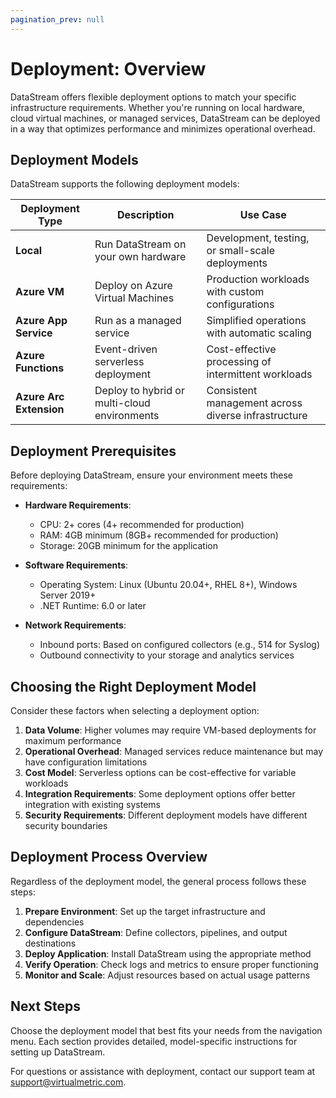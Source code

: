```yaml
---
pagination_prev: null
---
```


# Deployment: Overview

DataStream offers flexible deployment options to match your specific infrastructure requirements. Whether you're running on local hardware, cloud virtual machines, or managed services, DataStream can be deployed in a way that optimizes performance and minimizes operational overhead.

## Deployment Models

DataStream supports the following deployment models:

|Deployment Type|Description|Use Case|
|---|---|---|
|**Local**|Run DataStream on your own hardware|Development, testing, or small-scale deployments|
|**Azure VM**|Deploy on Azure Virtual Machines|Production workloads with custom configurations|
|**Azure App Service**|Run as a managed service|Simplified operations with automatic scaling|
|**Azure Functions**|Event-driven serverless deployment|Cost-effective processing of intermittent workloads|
|**Azure Arc Extension**|Deploy to hybrid or multi-cloud environments|Consistent management across diverse infrastructure|

## Deployment Prerequisites

Before deploying DataStream, ensure your environment meets these requirements:

- **Hardware Requirements**:
  - CPU: 2+ cores (4+ recommended for production)
  - RAM: 4GB minimum (8GB+ recommended for production)
  - Storage: 20GB minimum for the application

- **Software Requirements**:
  - Operating System: Linux (Ubuntu 20.04+, RHEL 8+), Windows Server 2019+
  - .NET Runtime: 6.0 or later

- **Network Requirements**:
  - Inbound ports: Based on configured collectors (e.g., 514 for Syslog)
  - Outbound connectivity to your storage and analytics services

## Choosing the Right Deployment Model

Consider these factors when selecting a deployment option:

1. **Data Volume**: Higher volumes may require VM-based deployments for maximum performance
2. **Operational Overhead**: Managed services reduce maintenance but may have configuration limitations
3. **Cost Model**: Serverless options can be cost-effective for variable workloads
4. **Integration Requirements**: Some deployment options offer better integration with existing systems
5. **Security Requirements**: Different deployment models have different security boundaries

## Deployment Process Overview

Regardless of the deployment model, the general process follows these steps:

1. **Prepare Environment**: Set up the target infrastructure and dependencies
2. **Configure DataStream**: Define collectors, pipelines, and output destinations
3. **Deploy Application**: Install DataStream using the appropriate method
4. **Verify Operation**: Check logs and metrics to ensure proper functioning
5. **Monitor and Scale**: Adjust resources based on actual usage patterns

## Next Steps

Choose the deployment model that best fits your needs from the navigation menu. Each section provides detailed, model-specific instructions for setting up DataStream.

For questions or assistance with deployment, contact our support team at support@virtualmetric.com.